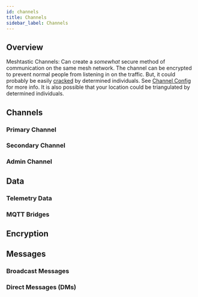 ```yaml
---
id: channels
title: Channels
sidebar_label: Channels
---
```


## Overview

Meshtastic Channels: Can create a _somewhat_ secure method of communication on the same mesh network. The channel can be encrypted to prevent normal people from listening in on the traffic. But, it could probably be easily [cracked](https://crypto.stackexchange.com/questions/46559/what-are-the-chances-that-aes-256-encryption-is-cracked) by determined individuals. See [Channel Config](/docs/settings/channel) for more info. It is also possible that your location could be triangulated by determined individuals.

## Channels

### Primary Channel

### Secondary Channel

### Admin Channel

## Data

### Telemetry Data

### MQTT Bridges

## Encryption

## Messages

### Broadcast Messages

### Direct Messages (DMs)
